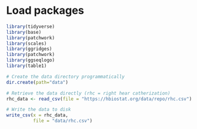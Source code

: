 # Load packages
```r
library(tidyverse)
library(base)
library(patchwork)
library(scales)
library(ggridges)
library(patchwork)
library(ggseqlogo)
library(table1)
```


```r
# Create the data directory programmatically
dir.create(path="data")

# Retrieve the data directly (rhc = right hear catherization)
rhc_data <- read_csv(file = "https://hbiostat.org/data/repo/rhc.csv")

# Write the data to disk
write_csv(x = rhc_data,
          file = "data/rhc.csv")
```